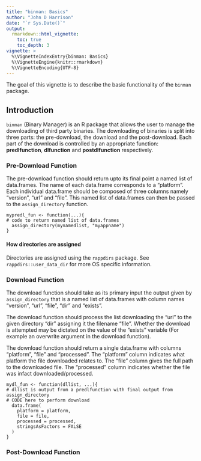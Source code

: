 ```yaml
---
title: "binman: Basics"
author: "John D Harrison"
date: "`r Sys.Date()`"
output: 
  rmarkdown::html_vignette:
    toc: true
    toc_depth: 3
vignette: >
  %\VignetteIndexEntry{binman: Basics}
  %\VignetteEngine{knitr::rmarkdown}
  %\VignetteEncoding{UTF-8}
---
```


The goal of this vignette is to describe the basic functionality of the 
`binman` package.

## Introduction

`binman` (Binary Manager) is an R package that allows the user to manage
the downloading of third party binaries. The downloading of binaries is
split into three parts: the pre-download, the download and the 
post-download. Each part of the download is controlled by an appropriate 
function: **predlfunction**, **dlfunction** and **postdlfunction** 
respectively.

### Pre-Download Function

The pre-download function should return upto its final point a named list 
of data.frames. The name of each data.frame corresponds to a "platform". 
Each individual data.frame should be composed of three columns namely
"version", "url" and "file". This named list of data.frames can then be 
passed to the `assign_directory` function. 

```
mypredl_fun <- function(...){
# code to return named list of data.frames
  assign_directory(mynamedlist, "myappname")
}
```

#### How directories are assigned

Directories are assigned using the `rappdirs` package. See `rappdirs::user_data_dir`
for more OS specific information.

### Download Function

The download function should take as its primary input the output given by 
`assign_directory` that is a named list of data.frames with column names
"version", "url", "file", "dir" and "exists". 

The download function should process the list downloading the "url" to the
given directory "dir" assigning it the filename "file". Whether the 
download is attempted may be dictated on the value of the "exists" 
variable (For example an overwrite argument in the download function).

The download function should return a single data.frame with columns 
"platform", "file" and "processed". The "platform" column indicates what 
platform the file downloaded relates to. The "file" column gives the full
path to the downloaded file. The "processed" column indicates whether the
file was infact downloaded/processed.


```
mydl_fun <- function(dllist, ...){
# dllist is output from a predlfunction with final output from assign_directory
# CODE here to perform download  
  data.frame(
    platform = platform, 
    file = file,
    processed = processed,
    stringsAsFactors = FALSE
  )
}
```
### Post-Download Function
